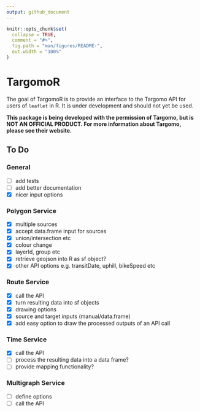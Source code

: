 ```yaml
---
output: github_document
---
```


<!-- README.md is generated from README.Rmd. Please edit that file -->

```r
knitr::opts_chunk$set(
  collapse = TRUE,
  comment = "#>",
  fig.path = "man/figures/README-",
  out.width = "100%"
)
```
# TargomoR

The goal of TargomoR is to provide an interface to the Targomo API for users of `leaflet` in R.
It is under development and should not yet be used.

**This package is being developed with the permission of Targomo, but is NOT AN OFFICIAL PRODUCT. For more information about Targomo, please see their website.**

## To Do

### General

- [ ] add tests
- [ ] add better documentation
- [x] nicer input options

### Polygon Service

- [x] multiple sources
- [x] accept data.frame input for sources
- [x] union/intersection etc
- [x] colour change
- [x] layerId, group etc
- [x] retrieve geojson into R as sf object?
- [x] other API options e.g. transitDate, uphill, bikeSpeed etc

### Route Service

- [x] call the API
- [x] turn resulting data into sf objects
- [x] drawing options
- [x] source and target inputs (manual/data.frame)
- [x] add easy option to draw the processed outputs of an API call

### Time Service

- [x] call the API
- [ ] process the resulting data into a data frame?
- [ ] provide mapping functionality?

### Multigraph Service

- [ ] define options
- [ ] call the API


